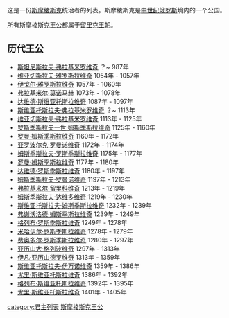 {{NoteTA|
1=zh-hans:斯摩棱斯克; zh-hant:斯摩倫斯克;
}}
这是一份[[斯摩棱斯克|斯摩棱斯克]]统治者的列表。斯摩棱斯克是[[中世纪|中世纪]][[俄罗斯|俄罗斯]]境内的一个公国。

所有斯摩棱斯克王公都属于[[留里克王朝|留里克王朝]]。

==历代王公==

*[[斯坦尼斯拉夫·弗拉基米罗维奇|斯坦尼斯拉夫·弗拉基米罗维奇]] ？~ 987年  
*[[维亚切斯拉夫·雅罗斯拉维奇|维亚切斯拉夫·雅罗斯拉维奇]] 1054年 - 1057年 
*[[伊戈尔·雅罗斯拉维奇|伊戈尔·雅罗斯拉维奇]] 1057年 - 1060年 
*[[弗拉基米尔·莫诺马赫|弗拉基米尔·莫诺马赫]] 1073年 - 1078年
*[[达维德·斯维亚托斯拉维奇|达维德·斯维亚托斯拉维奇]] 1087年 - 1097年 
*[[斯维亚托斯拉夫·弗拉基米罗维奇_(斯摩棱斯克)|斯维亚托斯拉夫·弗拉基米罗维奇]] ？~ 1113年
*[[维亚切斯拉夫·弗拉基米罗维奇|维亚切斯拉夫·弗拉基米罗维奇]] 1113年 - 1125年
*[[罗斯季斯拉夫一世·姆斯季斯拉维奇|罗斯季斯拉夫一世·姆斯季斯拉维奇]] 1125年 - 1160年  
*[[罗曼·姆斯季斯拉维奇|罗曼·姆斯季斯拉维奇]] 1160年 - 1172年  
*[[亚罗波尔克·罗曼诺维奇|亚罗波尔克·罗曼诺维奇]] 1172年 - 1174年 
*[[姆斯季斯拉夫·罗斯季斯拉维奇_(斯摩棱斯克)|姆斯季斯拉夫·罗斯季斯拉维奇]] 1175年 - 1177年  
*[[罗曼·姆斯季斯拉维奇|罗曼·姆斯季斯拉维奇]] 1177年 - 1180年 
*[[达维德·罗斯季斯拉维奇|达维德·罗斯季斯拉维奇]] 1180年 - 1197年  
*[[姆斯季斯拉夫·罗曼诺维奇|姆斯季斯拉夫·罗曼诺维奇]] 1197年 - 1213年
*[[弗拉基米尔·留里科维奇|弗拉基米尔·留里科维奇]] 1213年 - 1219年
*[[姆斯季斯拉夫·达维多维奇|姆斯季斯拉夫·达维多维奇]] 1219年 - 1230年  
*[[斯维亚托斯拉夫·姆斯季斯拉维奇_(斯摩棱斯克)|斯维亚托斯拉夫·姆斯季斯拉维奇]] 1232年 - 1239年  
*[[弗谢沃洛德·姆斯季斯拉维奇_(斯摩棱斯克)|弗谢沃洛德·姆斯季斯拉维奇]] 1239年 - 1249年
*[[格列布·罗斯季斯拉维奇|格列布·罗斯季斯拉维奇]] 1249年 - 1278年 
*[[米哈伊尔·罗斯季斯拉维奇|米哈伊尔·罗斯季斯拉维奇]] 1278年 - 1279年  
*[[费奥多尔·罗斯季斯拉维奇|费奥多尔·罗斯季斯拉维奇]] 1280年 - 1297年  
*[[亚历山大·格列波维奇|亚历山大·格列波维奇]] 1297年 - 1313年
*[[伊凡·亚历山德罗维奇|伊凡·亚历山德罗维奇]] 1313年 - 1359年
*[[斯维亚托斯拉夫·伊万诺维奇|斯维亚托斯拉夫·伊万诺维奇]] 1359年 - 1386年  
*[[尤里·斯维亚托斯拉维奇|尤里·斯维亚托斯拉维奇]] 1386年 - 1392年
*[[格列布·斯维亚托斯拉维奇|格列布·斯维亚托斯拉维奇]] 1392年 - 1395年
*[[尤里·斯维亚托斯拉维奇|尤里·斯维亚托斯拉维奇]] 1401年 - 1405年

[[category:君主列表|category:君主列表]]
[[category:斯摩棱斯克王公|]]